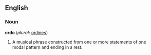 ==English==

===Noun===
{{wikipedia}}
'''ordo'''  (''plural:'' [[ordines]])
# A musical phrase constructed from one or more statements of one modal pattern and ending in a rest.